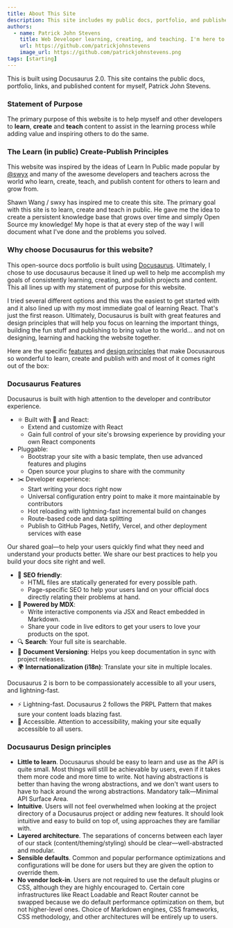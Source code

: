 ```yaml
---
title: About This Site
description: This site includes my public docs, portfolio, and published content. This primary purpose of this website is to help myself and other web developers to learn, create and publish teachable content to assist in the learning process while adding value and inspiring others to do the same.
authors:
  - name: Patrick John Stevens
    title: Web Developer learning, creating, and teaching. I'm here to serve.
    url: https://github.com/patrickjohnstevens
    image_url: https://github.com/patrickjohnstevens.png
tags: [starting]
---
```


This is built using Docusaurus 2.0. This site contains the public docs, portfolio, links, and published content for myself, Patrick John Stevens.

### Statement of Purpose

The primary purpose of this website is to help myself and other developers to **learn**, **create** and **teach** content to assist in the learning process while adding value and inspiring others to do the same.

### The Learn (in public) Create-Publish Principles

This website was inspired by the ideas of Learn In Public made popular by <a href="https://twitter.com/swyx" target="_blank">@swyx</a> and many of the awesome developers and teachers across the world who learn, create, teach, and publish content for others to learn and grow from.

Shawn Wang / swxy has inspired me to create this site. The primary goal with this site is to learn, create and teach in public. He gave me the idea to create a persistent knowledge base that grows over time and simply Open Source my knowledge! My hope is that at every step of the way I will document what I've done and the problems you solved.

### Why choose Docusaurus for this website?

This open-source docs portfolio is built using <a href="https://docusaurus.io/"  target="_blank">Docusaurus</a>. Ultimately, I chose to use docusaurus because it lined up well to help me accomplish my goals of consistently learning, creating, and publish projects and content. This all lines up with my statement of purpose for this website.

I tried several different options and this was the easiest to get started with and it also lined up with my most immediate goal of learning React. That's just the first reason. Ultimately, Docusaurus is built with great features and design principles that will help you focus on learning the important things, building the fun stuff and publishing to bring value to the world... and not on designing, learning and hacking the website together.

Here are the specific <a href="https://docusaurus.io/docs#features" target="_blank">features</a> and <a href="https://docusaurus.io/docs#design-principles" target="_blank">design principles</a> that make Docusaurous so wonderful to learn, create and publish with and most of it comes right out of the box:

### Docusaurus Features

Docusaurus is built with high attention to the developer and contributor experience.

- ⚛️ Built with 💚 and React:
  - Extend and customize with React
  - Gain full control of your site's browsing experience by providing your own React components
- Pluggable:
  - Bootstrap your site with a basic template, then use advanced features and plugins
  - Open source your plugins to share with the community
- ✂️ Developer experience:
  - Start writing your docs right now
  - Universal configuration entry point to make it more maintainable by contributors
  - Hot reloading with lightning-fast incremental build on changes
  - Route-based code and data splitting
  - Publish to GitHub Pages, Netlify, Vercel, and other deployment services with ease

Our shared goal—to help your users quickly find what they need and understand your products better. We share our best practices to help you build your docs site right and well.

- 🎯 **SEO friendly**:
  - HTML files are statically generated for every possible path.
  - Page-specific SEO to help your users land on your official docs directly relating their problems at hand.
- 📝 **Powered by MDX**:
  - Write interactive components via JSX and React embedded in Markdown.
  - Share your code in live editors to get your users to love your products on the spot.
- 🔍 **Search**: Your full site is searchable.
- 💾 **Document Versioning**: Helps you keep documentation in sync with project releases.
- 🌍 **Internationalization (i18n)**: Translate your site in multiple locales.

Docusaurus 2 is born to be compassionately accessible to all your users, and lightning-fast.

- ⚡️ Lightning-fast. Docusaurus 2 follows the PRPL Pattern that makes sure your content loads blazing fast.
- 🦖 Accessible. Attention to accessibility, making your site equally accessible to all users.

### Docusaurus Design principles

- **Little to learn**. Docusaurus should be easy to learn and use as the API is quite small. Most things will still be achievable by users, even if it takes them more code and more time to write. Not having abstractions is better than having the wrong abstractions, and we don't want users to have to hack around the wrong abstractions. Mandatory talk—Minimal API Surface Area.
- **Intuitive**. Users will not feel overwhelmed when looking at the project directory of a Docusaurus project or adding new features. It should look intuitive and easy to build on top of, using approaches they are familiar with.
- **Layered architecture**. The separations of concerns between each layer of our stack (content/theming/styling) should be clear—well-abstracted and modular.
- **Sensible defaults**. Common and popular performance optimizations and configurations will be done for users but they are given the option to override them.
- **No vendor lock-in**. Users are not required to use the default plugins or CSS, although they are highly encouraged to. Certain core infrastructures like React Loadable and React Router cannot be swapped because we do default performance optimization on them, but not higher-level ones. Choice of Markdown engines, CSS frameworks, CSS methodology, and other architectures will be entirely up to users.

